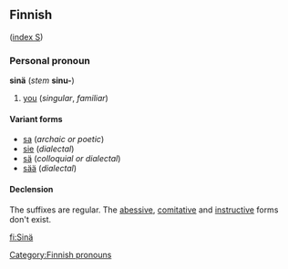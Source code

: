 ==Finnish==
([[Wiktionary:Finnish_index_s|index S]])

===Personal pronoun===
'''sinä''' (''stem'' '''sinu-''')

# [[you]] (''singular'', ''familiar'')

====Variant forms====
*[[sa]] (''archaic or poetic'')
*[[sie]] (''dialectal'')
*[[sä]] (''colloquial or dialectal'')
*[[sää]] (''dialectal'')

====Declension====
The suffixes are regular. The [[abessive]], [[comitative]] and [[instructive]] forms don't exist.

[[Category:Finnish pronouns]]

[[fi:Sinä]]